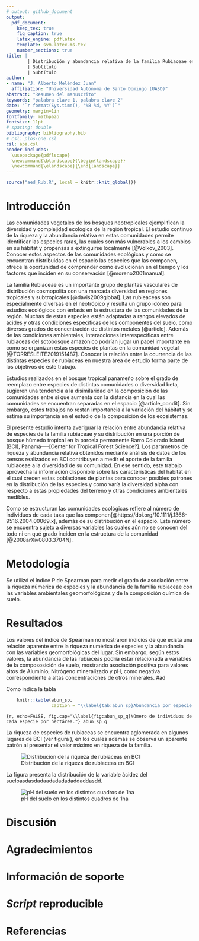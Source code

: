 ```yaml
---
# output: github_document
output: 
  pdf_document:
    keep_tex: true
    fig_caption: true
    latex_engine: pdflatex
    template: svm-latex-ms.tex
    number_sections: true
title: | 
        | Distribución y abundancia relativa de la familia Rubiaceae en la parcela permanente Isla Barro Colorado
        | Subtítulo
        | Subtítulo
author:
- name: "J. Alberto Meléndez Juan"
  affiliation: "Universidad Autónoma de Santo Domingo (UASD)"
abstract: "Resumen del manuscrito"
keywords: "palabra clave 1, palabra clave 2"
date: "`r format(Sys.time(), '%B %d, %Y')`"
geometry: margin=1in
fontfamily: mathpazo
fontsize: 11pt
# spacing: double
bibliography: bibliography.bib
# csl: plos-one.csl
csl: apa.csl
header-includes:
  \usepackage{pdflscape}
  \newcommand{\blandscape}{\begin{landscape}}
  \newcommand{\elandscape}{\end{landscape}}
---
```


```r
source("aed_Rub.R", local = knitr::knit_global())
```

# Introducción
Las comunidades vegetales de los bosques neotropicales ejemplifican la diversidad y complejidad ecológica de la región tropical. El estudio continuo de la riqueza y la abundancia relativa en estas comunidades permite identificar las especies raras, las cuales son más vulnerables a los cambios en su hábitat y propensas a extinguirse localmente [@Volkov_2003]. Conocer estos aspectos de las comunidades ecológicas y como se encuentran distribuidas en el espacio las especies que las componen, ofrece la oportunidad de comprender como evolucionan en el tiempo y los factores que inciden en su conservación [@moreno2001manual].

La familia Rubiaceae es un importante grupo de plantas vasculares de distribución cosmopolita con una marcada diversidad en regiones tropicales y subtropicales [@davis2009global]. Las rubieaceas son especialmente diversas en el neotrópico y resulta un grupo idóneo para estudios ecológicos con énfasis en la estructura de las comunidades de la región. Muchas de estas especies están adaptadas a rangos elevados de ácides y otras condiciones específicas de los componentes del suelo, como diversos grados de concentración de distintos metales [@article]. Además de las condiciones ambientales, interacciones interespecíficas entre rubiaceas del sotobosque amazonico podrían jugar un papel importante en como se organizan estas especies de plantas en la comunidad vegetal [@TORRESLEITE2019151487]. Conocer la relación entre la ocurrencia de las distintas especies de rubiaceas en nuestra área de estudio forma parte de los objetivos de este trabajo.

Estudios realizados en el bosque tropical panameño sobre el grado de reemplazo entre especies de distintas comunidades o diversidad beta, sugieren una tendencia a la disimilaridad en la composición de las comunidades entre sí que aumenta con la distancia en la cual las comunidades se encuentran separadas en el espacio [@article_condit]. Sin embargo, estos trabajos no restan importancia a la variación del hábitat y se estima su importancia en el estudio de la composición de los ecosistemas.

El presente estudio intenta averiguar la relación entre abundancia relativa de especies de la familia rubiaceae y su distribución en una porción de bosque húmedo tropical en la parcela permanente Barro Colorado Island (BCI), Panamá-----[Center for Tropical Forest Science?]. Los parámetros de riqueza y abundancia relativa obtenidos mediante análisis de datos de los censos realizados en BCI contribuyen a medir el aporte de la familia rubiaceae a la diversidad de su comunidad. En ese sentido, este trabajo aprovecha la información disponible sobre las características del hábitat en el cual crecen estas poblaciones de plantas para conocer posibles patrones en la distribución de las especies y como varía la diversidad alpha con respecto a estas propiedades del terreno y otras condiciones ambientales medibles.

Como se estructuran las comunidades ecológicas refiere al número de individuos de cada taxa que las componen[@https://doi.org/10.1111/j.1366-9516.2004.00069.x], además de su distribución en el espacio. Este número se encuentra sujeto a diversas variables las cuales aún no se conocen del todo ni en qué grado inciden en la estructura de la comunidad [@2008arXiv0803.3704N].

# Metodología

Se utilizó el índice P de Spearman para medir el grado de asociación entre la riqueza númerica de especies y la abundancia de la familia rubiaceae con las variables ambientales geomorfológicas y de la composición química de suelo.

# Resultados
Los valores del índice de Spearman no mostraron indicios de que exista una relación aparente entre la riqueza numérica de especies y la abundancia con las variables geomorfológicas del lugar. Sin embargo, según estos valores, la abundancia de las rubiaceas podría estar relacionada a variables de la compososición de suelo, mostrando asociación positiva para valores altos de Aluminio, Nitrógeno mineralizado y pH, como negativa correspondiente a altas concentraciones de otros minerales.
#ad

Como indica la tabla \ref{tab:abun_sp}

```r
    knitr::kable(abun_sp,
                 caption = "\\label{tab:abun_sp}Abundancia por especie.")
```

``` {r, echo=FALSE, fig.cap="\\label{fig:abun_sp_q}Número de individuos de cada especie por hectárea."}
abun_sp_q
```


La riqueza de especies de rubiaceas se encuentra aglomerada en algunos lugares de BCI (ver figura \ref{fig:mapa_cuadros_riq}), en los cuales además se observa un aparente patrón al presentar el valor máximo en riqueza de la familia. 

![Distribución de la riqueza de rubiaceas en BCI \label{fig:mapa_cuadros_riq}](mapa_cuadros_riq_rubic.png)



La figura \ref{fig:mapa_cuadros_ph} presenta la distribución de la variable ácidez del sueloasdasdadaadadadadaddaddasdd.

![pH del suelo en los distintos cuadros de 1ha \label{fig:mapa_cuadros_ph}](mapa_cuadros_ph.png)

# Discusión

# Agradecimientos

# Información de soporte

\ldots

# *Script* reproducible

\ldots

# Referencias
